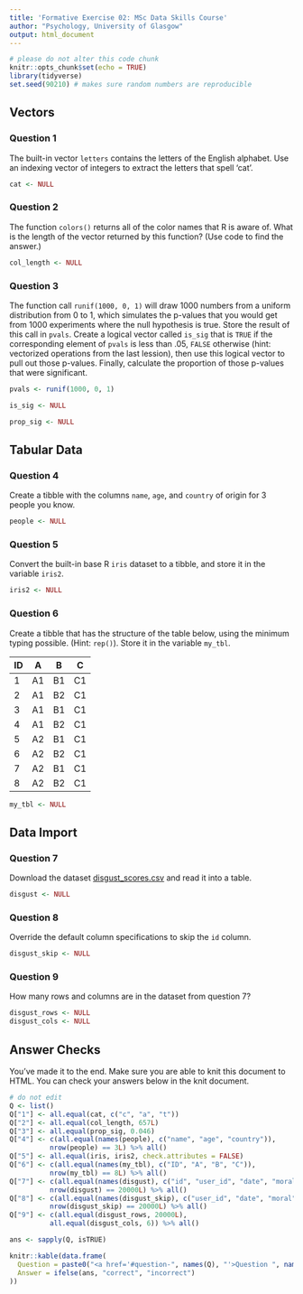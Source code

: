 ```yaml
---
title: 'Formative Exercise 02: MSc Data Skills Course'
author: "Psychology, University of Glasgow"
output: html_document
---
```


```r
# please do not alter this code chunk
knitr::opts_chunk$set(echo = TRUE)
library(tidyverse)
set.seed(90210) # makes sure random numbers are reproducible
```

## Vectors

### Question 1

The built-in vector `letters` contains the letters of the English alphabet.  Use an indexing vector of integers to extract the letters that spell 'cat'.

```r
cat <- NULL
```


### Question 2

The function `colors()` returns all of the color names that R is aware of. What is the length of the vector returned by this function? (Use code to find the answer.)

```r
col_length <- NULL
```

### Question 3

The function call `runif(1000, 0, 1)` will draw 1000 numbers from a uniform distribution from 0 to 1, which simulates the p-values that you would get from 1000 experiments where the null hypothesis is true. Store the result of this call in `pvals`. Create a logical vector called `is_sig` that is `TRUE` if the corresponding element of `pvals` is less than .05, `FALSE` otherwise (hint: vectorized operations from the last lession), then use this logical vector to pull out those p-values. Finally, calculate the proportion of those p-values that were significant.

```r
pvals <- runif(1000, 0, 1)

is_sig <- NULL

prop_sig <- NULL

```


## Tabular Data 

### Question 4

Create a tibble with the columns `name`, `age`, and `country` of origin for 3 people you know.

```r

people <- NULL

```


### Question 5

Convert the built-in base R `iris` dataset to a tibble, and store it in the variable `iris2`.

```r
iris2 <- NULL
```


### Question 6

Create a tibble that has the structure of the table below, using the minimum typing possible. (Hint: `rep()`).  Store it in the variable `my_tbl`.

ID |  A | B   | C
--|-----|-----|---
1	| A1	| B1	| C1	
2	| A1	| B2	| C1	
3	| A1	| B1	| C1	
4	| A1	| B2	| C1	
5	| A2	| B1	| C1	
6	| A2	| B2	| C1	
7	| A2	| B1	| C1	
8	| A2	| B2	| C1

```r
my_tbl <- NULL  
```


## Data Import

### Question 7

Download the dataset [disgust_scores.csv](https://psyteachr.github.io/msc-data-skills/data/disgust_scores.csv) and read it into a table.

```r
disgust <- NULL
```


### Question 8

Override the default column specifications to skip the `id` column.

```r
disgust_skip <- NULL
```

### Question 9
  
How many rows and columns are in the dataset from question 7?

```r
disgust_rows <- NULL
disgust_cols <- NULL
```


## Answer Checks

You've made it to the end. Make sure you are able to knit this document to HTML. You can check your answers below in the knit document.

```r
# do not edit
Q <- list()
Q["1"] <- all.equal(cat, c("c", "a", "t"))
Q["2"] <- all.equal(col_length, 657L)
Q["3"] <- all.equal(prop_sig, 0.046)
Q["4"] <- c(all.equal(names(people), c("name", "age", "country")),
          nrow(people) == 3L) %>% all()
Q["5"] <- all.equal(iris, iris2, check.attributes = FALSE)
Q["6"] <- c(all.equal(names(my_tbl), c("ID", "A", "B", "C")),
          nrow(my_tbl) == 8L) %>% all()
Q["7"] <- c(all.equal(names(disgust), c("id", "user_id", "date", "moral", "pathogen", "sexual")), 
          nrow(disgust) == 20000L) %>% all()
Q["8"] <- c(all.equal(names(disgust_skip), c("user_id", "date", "moral", "pathogen", "sexual")), 
          nrow(disgust_skip) == 20000L) %>% all()
Q["9"] <- c(all.equal(disgust_rows, 20000L),
          all.equal(disgust_cols, 6)) %>% all()

ans <- sapply(Q, isTRUE)

knitr::kable(data.frame(
  Question = paste0("<a href='#question-", names(Q), "'>Question ", names(Q), "</a>"),
  Answer = ifelse(ans, "correct", "incorrect")
))
```
